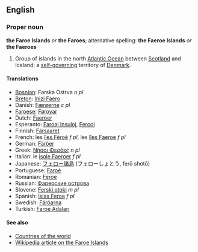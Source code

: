 {{Wikipedia}}
==English==
===Proper noun===
'''the Faroe Islands''' ''or'' '''the Faroes'''; alternative spelling: '''the Faeroe Islands''' ''or'' '''the Faeroes'''

# Group of islands in the north [[Atlantic Ocean]] between [[Scotland]] and Iceland; a [[self-governing]] territory of [[Denmark]].

====Translations====

*[[Bosnian]]: Farska Ostrva ''n pl''
*[[Breton]]: [[Inizi Faero]]
* Danish: [[Færøerne]] ''c pl''
*[[Faroese]]: [[Føroyar]]
*Dutch: [[Faeröer]]
*Esperanto: [[Faroaj Insuloj]], [[Ferooj]]
*Finnish: [[Färsaaret]]
*French: les [[îles Féroé]] ''f pl'', les [[îles Faeroe]] ''f pl''
*German: [[Färöer]]
*Greek: [[Νήσοι Φερόες]] ''n pl''
*Italian: le [[isole Faeroer]] ''f pl''
*Japanese: [[フェロー諸島]] (フェローしょとう, ferō shotō)
*Portuguese: [[Faroé]]
*Romanian: [[Feroe]]
*Russian: [[Фарерские острова]]
*Slovene: [[Ferski otoki]] ''m pl''
*Spanish: [[Islas Feroe]] ''f pl''
*Swedish: [[Färöarna]]
*Turkish: [[Faroe Adaları]]

====See also====
*[[Countries of the world]]
*[[en:Faroe_Islands|Wikipedia article on the Faroe Islands]]